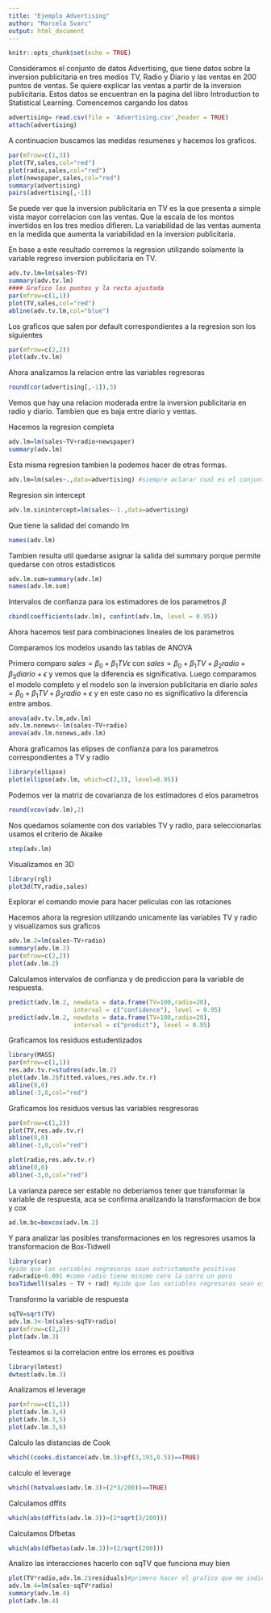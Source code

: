 ---
title: "Ejemplo Advertising"
author: "Marcela Svarc"
output: html_document
---

```{r setup, include=FALSE}
knitr::opts_chunk$set(echo = TRUE)
```


Consideramos el conjunto de datos Advertising, que tiene datos sobre la inversion publicitaria en tres medios TV, Radio y Diario  y las ventas en 200 puntos de ventas. Se quiere explicar las ventas a partir de la inversion publicitaria. Estos datos se encuentran en la pagina del libro Introduction to Statistical Learning. 
Comencemos cargando los datos

```{r Advertising}
advertising= read.csv(file = 'Advertising.csv',header = TRUE)
attach(advertising)
```

A continuacion buscamos las medidas resumenes y hacemos los graficos.

```{r Descriptiva}
par(mfrow=c(1,3)) 
plot(TV,sales,col="red") 
plot(radio,sales,col="red") 
plot(newspaper,sales,col="red") 
summary(advertising)
pairs(advertising[,-1])
```

Se puede ver que la inversion publicitaria en TV es la que presenta a simple vista mayor correlacion con las ventas. Que la escala de los montos invertidos en los tres medios difieren. La variabilidad de las ventas aumenta en la medida que aumenta la variabilidad en la inversion publicitaria.

En base a este resultado corremos la regresion utilizando solamente la variable regreso inversion publicitaria en TV.

```{r RegresionUnivariada}
adv.tv.lm=lm(sales~TV)
summary(adv.tv.lm) 
#### Grafico los puntos y la recta ajustada
par(mfrow=c(1,1))
plot(TV,sales,col="red")
abline(adv.tv.lm,col="blue")
```


Los graficos que salen por default correspondientes a la regresion son los siguientes

```{r Graficos}
par(mfrow=c(2,2))
plot(adv.tv.lm)
```

Ahora analizamos la relacion entre las variables regresoras

```{r Correlacion}
round(cor(advertising[,-1]),3)
```

Vemos que hay una relacion moderada entre la inversion publicitaria en radio y diario. Tambien que es baja entre diario y ventas.

Hacemos la regresion completa
```{r Regresion Completa}
adv.lm=lm(sales~TV+radio+newspaper)
summary(adv.lm)
```

Esta misma regresion tambien la podemos hacer de otras formas. 
```{r Regresion Completa Otra forma}
adv.lm=lm(sales~.,data=advertising) #siempre aclarar cual es el conjunto de datos.
```
Regresion sin intercept

```{r Regresion Completa Sin intercept}

adv.lm.sinintercept=lm(sales~-1.,data=advertising)

```

Que tiene la salidad del comando lm
```{r Regresion Completa Otras cosas}
names(adv.lm)
````
Tambien resulta util quedarse asignar la salida del summary porque permite quedarse con otros estadisticos


```{r Regresion Completa Summary como objeto}

adv.lm.sum=summary(adv.lm)
names(adv.lm.sum)
```

Intervalos de confianza para los estimadores de los parametros $\beta$

```{r Intervalos de confianza para beta}

cbind(coefficients(adv.lm), confint(adv.lm, level = 0.95))

```
Ahora hacemos test para combinaciones lineales de los parametros


Comparamos los modelos usando las tablas de ANOVA



Primero comparo  $sales=\beta_0+\beta_1TV\epsilon$ con $sales=\beta_0+\beta_1TV+\beta_2radio+\beta_3diario+\epsilon$
y vemos que la diferencia es significativa.
Luego comparamos el modelo completo y el modelo son la inversion publicitaria en diario
$sales=\beta_0+\beta_1TV+\beta_2radio+\epsilon$
y en este caso no es significativo la diferencia entre ambos. 

```{r tablas de anova}
anova(adv.tv.lm,adv.lm)
adv.lm.nonews<-lm(sales~TV+radio)
anova(adv.lm.nonews,adv.lm)
```

Ahora graficamos las elipses de confianza para los parametros correspondientes a TV y radio

```{r elipses de confianza}
library(ellipse)
plot(ellipse(adv.lm, which=c(2,3), level=0.95))

```

Podemos ver la matriz de covarianza de los estimadores d elos parametros
```{r matriz cov betas}

round(vcov(adv.lm),2)

```

Nos quedamos solamente con dos variables TV y radio, para seleccionarlas usamos el criterio de Akaike
```{r Akaike}
step(adv.lm)

```

Visualizamos en 3D

```{R 3d}
library(rgl)
plot3d(TV,radio,sales)
```
Explorar el comando movie para hacer peliculas con las rotaciones

Hacemos ahora la regresion utilizando unicamente las variables TV y radio
y visualizamos sus graficos

```{r regresion tv y radio}
adv.lm.2=lm(sales~TV+radio)
summary(adv.lm.2)
par(mfrow=c(2,2))
plot(adv.lm.2)
```

Calculamos intervalos de confianza y de prediccion para la variable de respuesta.

```{r prediccion}
predict(adv.lm.2, newdata = data.frame(TV=100,radio=20),
                  interval = c("confidence"), level = 0.95)
predict(adv.lm.2, newdata = data.frame(TV=100,radio=20),
                  interval = c("predict"), level = 0.95)

```
Graficamos los residuos estudentizados

```{r residuos estudentizados}
library(MASS)
par(mfrow=c(1,1))
res.adv.tv.r=studres(adv.lm.2)
plot(adv.lm.2$fitted.values,res.adv.tv.r)
abline(0,0)
abline(-3,0,col="red")
```

Graficamos los residuos versus las variables resgresoras

```{r residuos regresoras}
par(mfrow=c(1,2))
plot(TV,res.adv.tv.r)
abline(0,0)
abline(-3,0,col="red")

plot(radio,res.adv.tv.r)
abline(0,0)
abline(-3,0,col="red")

```

La varianza parece ser estable no deberiamos tener que transformar
la variable de respuesta, aca se confirma analizando la transformacion de box y cox


```{r boxcox}
ad.lm.bc=boxcox(adv.lm.2)
```

Y para analizar las posibles transformaciones en los regresores usamos la transformacion de Box-Tidwell

```{r boxTidwell}
library(car)
#pide que las variables regresoras sean estrictamente positivas
rad=radio+0.001 #como radio tiene minimo cero la corro un poco
boxTidwell(sales ~ TV + rad) #pide que las variables regresoras sean estrictamente positivas
```

Transformo la variable de respuesta

```{r transformoY}
sqTV=sqrt(TV)
adv.lm.3<-lm(sales~sqTV+radio)
par(mfrow=c(2,2))
plot(adv.lm.3)
```
Testeamos si la correlacion entre los errores es positiva 

```{r DurbinWatson}
library(lmtest)
dwtest(adv.lm.3)
```

Analizamos el leverage

```{r leverage}
par(mfrow=c(1,1))
plot(adv.lm.3,4)
plot(adv.lm.3,5)
plot(adv.lm.3,6)
```

Calculo las distancias de Cook

```{r cooks}
which((cooks.distance(adv.lm.3)>pf(3,193,0.5))==TRUE)

```

calculo el leverage

```{r leverage2}
which((hatvalues(adv.lm.3)>(2*3/200))==TRUE)

```
Calculamos dffits 

```{r dffits}
which(abs(dffits(adv.lm.3))>(2*sqrt(3/200)))
```

Calculamos Dfbetas 

```{r dfbetas}
which(abs(dfbetas(adv.lm.3))>(2/sqrt(200)))
```

Analizo las interacciones hacerlo con sqTV que funciona muy bien

```{r inteacciones}
plot(TV*radio,adv.lm.2$residuals)#primero hacer el grafico que me indica que las interacciones 
adv.lm.4=lm(sales~sqTV*radio)
summary(adv.lm.4)
plot(adv.lm.4)
```

 